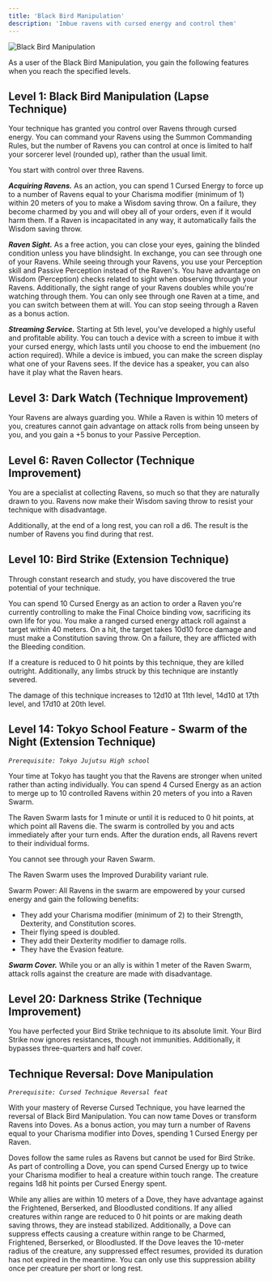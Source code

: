 ```yaml
---
title: 'Black Bird Manipulation'
description: 'Imbue ravens with cursed energy and control them'
---
```


<img
  src="/images/cursed-techniques/black-bird-manipulation.png"
  alt="Black Bird Manipulation"
/>

As a user of the Black Bird Manipulation, you gain the following features when you reach the specified levels.

## Level 1: Black Bird Manipulation (Lapse Technique)

Your technique has granted you control over Ravens through cursed energy. You can command your Ravens using the Summon Commanding Rules, but the number of Ravens you can control at once is limited to half your sorcerer level (rounded up), rather than the usual limit.

You start with control over three Ravens.

***Acquiring Ravens.*** As an action, you can spend 1 Cursed Energy to force up to a number of Ravens equal to your Charisma modifier (minimum of 1) within 20 meters of you to make a Wisdom saving throw. On a failure, they become charmed by you and will obey all of your orders, even if it would harm them. If a Raven is incapacitated in any way, it automatically fails the Wisdom saving throw.

***Raven Sight.*** As a free action, you can close your eyes, gaining the blinded condition unless you have blindsight. In exchange, you can see through one of your Ravens. While seeing through your Ravens, you use your Perception skill and Passive Perception instead of the Raven's. You have advantage on Wisdom (Perception) checks related to sight when observing through your Ravens. Additionally, the sight range of your Ravens doubles while you're watching through them. You can only see through one Raven at a time, and you can switch between them at will. You can stop seeing through a Raven as a bonus action.

***Streaming Service.*** Starting at 5th level, you’ve developed a highly useful and profitable ability. You can touch a device with a screen to imbue it with your cursed energy, which lasts until you choose to end the imbuement (no action required). While a device is imbued, you can make the screen display what one of your Ravens sees. If the device has a speaker, you can also have it play what the Raven hears.

## Level 3: Dark Watch (Technique Improvement)
Your Ravens are always guarding you. While a Raven is within 10 meters of you, creatures cannot gain advantage on attack rolls from being unseen by you, and you gain a +5 bonus to your Passive Perception.

## Level 6: Raven Collector (Technique Improvement)
You are a specialist at collecting Ravens, so much so that they are naturally drawn to you. Ravens now make their Wisdom saving throw to resist your technique with disadvantage.

Additionally, at the end of a long rest, you can roll a d6. The result is the number of Ravens you find during that rest.

## Level 10: Bird Strike (Extension Technique)
Through constant research and study, you have discovered the true potential of your technique. 

You can spend 10 Cursed Energy as an action to order a Raven you're currently controlling to make the Final Choice binding vow, sacrificing its own life for you. You make a ranged cursed energy attack roll against a target within 40 meters. On a hit, the target takes 10d10 force damage and must make a Constitution saving throw. On a failure, they are afflicted with the Bleeding condition.

If a creature is reduced to 0 hit points by this technique, they are killed outright. Additionally, any limbs struck by this technique are instantly severed.

The damage of this technique increases to 12d10 at 11th level, 14d10 at 17th level, and 17d10 at 20th level.

## Level 14: Tokyo School Feature - Swarm of the Night (Extension Technique)
*`Prerequisite: Tokyo Jujutsu High school`*

Your time at Tokyo has taught you that the Ravens are stronger when united rather than acting individually. You can spend 4 Cursed Energy as an action to merge up to 10 controlled Ravens within 20 meters of you into a Raven Swarm.

The Raven Swarm lasts for 1 minute or until it is reduced to 0 hit points, at which point all Ravens die. The swarm is controlled by you and acts immediately after your turn ends. After the duration ends, all Ravens revert to their individual forms.

You cannot see through your Raven Swarm.

The Raven Swarm uses the Improved Durability variant rule.

Swarm Power: All Ravens in the swarm are empowered by your cursed energy and gain the following benefits:

- They add your Charisma modifier (minimum of 2) to their Strength, Dexterity, and Constitution scores.
- Their flying speed is doubled.
- They add their Dexterity modifier to damage rolls.
- They have the Evasion feature.

***Swarm Cover.*** While you or an ally is within 1 meter of the Raven Swarm, attack rolls against the creature are made with disadvantage.

## Level 20: Darkness Strike (Technique Improvement)
You have perfected your Bird Strike technique to its absolute limit. Your Bird Strike now ignores resistances, though not immunities. Additionally, it bypasses three-quarters and half cover.

## Technique Reversal: Dove Manipulation
*`Prerequisite: Cursed Technique Reversal feat`*

With your mastery of Reverse Cursed Technique, you have learned the reversal of Black Bird Manipulation. You can now tame Doves or transform Ravens into Doves. As a bonus action, you may turn a number of Ravens equal to your Charisma modifier into Doves, spending 1 Cursed Energy per Raven.

Doves follow the same rules as Ravens but cannot be used for Bird Strike. As part of controlling a Dove, you can spend Cursed Energy up to twice your Charisma modifier to heal a creature within touch range. The creature regains 1d8 hit points per Cursed Energy spent.

While any allies are within 10 meters of a Dove, they have advantage against the Frightened, Berserked, and Bloodlusted conditions. If any allied creatures within range are reduced to 0 hit points or are making death saving throws, they are instead stabilized. Additionally, a Dove can suppress effects causing a creature within range to be Charmed, Frightened, Berserked, or Bloodlusted. If the Dove leaves the 10-meter radius of the creature, any suppressed effect resumes, provided its duration has not expired in the meantime. You can only use this suppression ability once per creature per short or long rest.